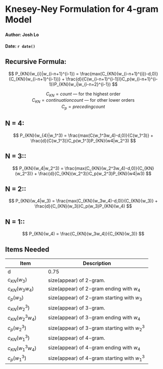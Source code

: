 # Knesey-Ney Formulation for 4-gram Model
###
###
#### Author: Josh Lo
#### Date: `r date()`


## **Recursive Formula**:

$$ P_{KN}(w_{i}|w_{i-n+1}^{i-1}) = \frac{max(C_{KN}(w_{i-n+1}^{i})-d,0)}{C_{KN}(w_{i-n+1}^{i-1})} + \frac{d}{C(w_{i-n+1}^{i-1})}C_p(w_{i-n+1}^{i-1})P_{KN}(w_i|w_{i-n+2}^{i-1}) $$

<center> $C_{KN}= count$ --- for the highest order </center>

<center> $C_{KN}= continuationcount$ --- for other lower orders </center>

<center> $C_{p}= precedingcount$ </center>


## **N = 4**:

$$ P_{KN}(w_{4}|w_1^3) = \frac{max(C(w_1^3w_4)-d,0)}{C(w_1^3)} + \frac{d}{C(w_1^3)}C_p(w_1^3)P_{KN}(w4|w_2^3) $$

## **N = 3:**:

$$ P_{KN}(w_4|w_2^3) = \frac{max(C_{KN}(w_2^3w_4)-d,0)}{C_{KN}(w_2^3)} + \frac{d}{C_{KN}(w_2^3)}C_p(w_2^3)P_{KN}(w4|w3) $$

## **N = 2:**:

$$ P_{KN}(w_4|w_3) = \frac{max(C_{KN}(w_3w_4)-d,0)}{C_{KN}(w_3)} + \frac{d}{C_{KN}(w_3)}C_p(w_3)P_{KN}(w_4) $$

## **N = 1:**:

$$ P_{KN}(w_4) = \frac{C_{KN}(w_3w_4)}{C_{KN}(w_3)} $$



## **Items Needed**

Item                  |        Description
--------------------- | -----------------------------------------------------
d                     |          0.75
$c_{KN}(w_3)$         | size(appear) of 2-gram. 
$c_{KN}(w_3w_4)$      | size(appear) of 2-gram ending with $w_4$
$c_{p}(w_3)$          | size(appear) of 2-gram starting with $w_3$
$c_{KN}(w_2^3)$       | size(appear) of 3-gram.
$c_{KN}(w_2^3w_4)$    | size(appear) of 3-gram ending with $w_4$
$c_{p}(w_2^3)$        | size(appear) of 3-gram starting with $w_2^3$
$c_{KN}(w_1^3)$       | size(appear) of 4-gram.
$c_{KN}(w_1^3w_4)$    | size(appear) of 4-gram ending with $w_4$
$c_{p}(w_1^3)$        | size(appear) of 4-gram starting with $w_1^3$





